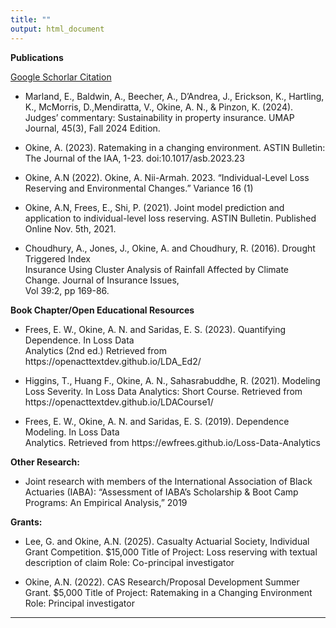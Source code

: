 ```yaml
---
title: ""
output: html_document
---
```





**Publications**

[Google Schorlar Citation](https://scholar.google.com/citations?hl=en&view_op=list_works&authuser=4&gmla=AJsN-F4eRynE1IvRTW46-MS8qvAAvRJnUU0ZuvA6140jGwI97f0sUV9QouuoAGSLZdv1W710kRgDkOUoDtMIZjPqZ3lgFBnO6d3n3AxRWszH7pnND2mAcxc&user=rSJIHZ0AAAAJ)

* Marland, E., Baldwin, A., Beecher, A., D'Andrea, J., Erickson, K., Hartling, K., McMorris, D.,Mendiratta, V., Okine, A. N., & Pinzon, K. (2024). Judges' commentary: Sustainability in property insurance. UMAP Journal, 45(3), Fall 2024 Edition.

* Okine, A. (2023). Ratemaking in a changing environment. ASTIN Bulletin: The Journal of the IAA, 1-23. doi:10.1017/asb.2023.23

* Okine, A.N (2022). Okine, A. Nii-Armah. 2023. “Individual-Level Loss Reserving and Environmental Changes.” Variance 16 (1)

* Okine, A.N, Frees, E., Shi, P. (2021). Joint model prediction and application to individual-level
      loss reserving. ASTIN Bulletin. Published Online Nov. 5th, 2021. 

* Choudhury, A., Jones, J., Okine, A. and Choudhury, R. (2016). Drought Triggered Index    
   Insurance Using Cluster Analysis of Rainfall Affected by Climate Change. Journal of Insurance Issues,   
   Vol 39:2, pp 169-86.


**Book Chapter/Open Educational Resources**

* Frees, E. W., Okine, A. N.  and  Saridas, E. S. (2023). Quantifying Dependence. In Loss Data    
   Analytics (2nd ed.) Retrieved from https://openacttextdev.github.io/LDA_Ed2/

* Higgins, T., Huang F., Okine, A. N.,  Sahasrabuddhe, R. (2021). Modeling Loss Severity. In Loss Data Analytics: Short Course.  Retrieved from https://openacttextdev.github.io/LDACourse1/

* Frees, E. W., Okine, A. N.  and  Saridas, E. S. (2019). Dependence Modeling. In Loss Data    
  Analytics. Retrieved from https://ewfrees.github.io/Loss-Data-Analytics




**Other Research:**

* Joint research with members of the International Association of Black Actuaries (IABA): "Assessment of IABA's Scholarship & Boot Camp Programs: An Empirical Analysis," 2019


**Grants:**

* Lee, G. and Okine, A.N. (2025). Casualty Actuarial Society, Individual Grant Competition. $15,000
    Title of Project: Loss reserving with textual description of claim
    Role: Co-principal investigator

* Okine, A.N. (2022). CAS Research/Proposal Development Summer Grant. $5,000
    Title of Project: Ratemaking in a Changing Environment
    Role: Principal investigator

* * *